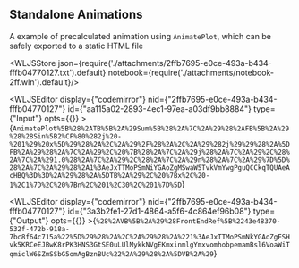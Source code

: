 ## Standalone Animations
A example of precalculated animation using `AnimatePlot`, which can be safely exported to a static HTML file




<WLJSStore json={require('./attachments/2ffb7695-e0ce-493a-b434-fffb04770127.txt').default} notebook={require('./attachments/notebook-2ff.wln').default}/>




<WLJSEditor display={"codemirror"} nid={"2ffb7695-e0ce-493a-b434-fffb04770127"} id={"aa115a02-2893-4ec1-97ea-a03df9bb8884"} type={"Input"} opts={{}} >{`AnimatePlot%5B%28%2ATB%5B%2A%29Sum%5B%28%2A%7C%2A%29%28%2AFB%5B%2A%29%28%28Sin%5B2%CF%80%282j%20-%201%29%20x%5D%29%28%2A%2C%2A%29%2F%28%2A%2C%2A%29%282j%29%29%28%2A%5DFB%2A%29%28%2A%7C%2A%29%2C%20%7B%28%2A%7C%2A%29j%28%2A%7C%2A%29%2C%28%2A%7C%2A%291.0%28%2A%7C%2A%29%2C%28%2A%7C%2A%29n%28%2A%7C%2A%29%7D%5D%28%2A%7C%2A%29%28%2A1%3AeJxTTMoPSmNiYGAoZgMSwaW5TvkVmYwgPguQCCkqTQUAeAcHBQ%3D%3D%2A%29%28%2A%5DTB%2A%29%2C%20%7Bx%2C%20-1%2C1%7D%2C%20%7Bn%2C%201%2C30%2C%201%7D%5D`}</WLJSEditor>

<WLJSEditor display={"codemirror"} nid={"2ffb7695-e0ce-493a-b434-fffb04770127"} id={"3a3b2fe1-27d1-4864-a5f6-4c864ef96b08"} type={"Output"} opts={{}} >{`%28%2AVB%5B%2A%29%28FrontEndRef%5B%2243e48370-532f-472b-918a-7bc8f64c715a%22%5D%29%28%2A%2C%2A%29%28%2A%221%3AeJxTTMoPSmNkYGAoZgESHvk5KRCeEJBwK8rPK3HNS3GtSE0uLUlMykkNVgEKmxinmlgYmxvomhobpemamBsl6VoaWiTqmiclW6SZmSSbG5omAgBznBUc%22%2A%29%28%2A%5DVB%2A%29`}</WLJSEditor>
